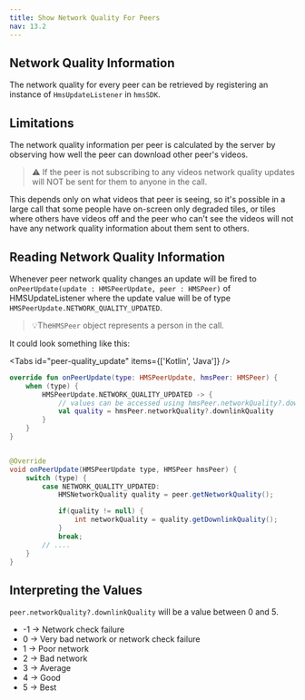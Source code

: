 ```yaml
---
title: Show Network Quality For Peers
nav: 13.2
---
```


## Network Quality Information

The network quality for every peer can be retrieved by registering an instance of `HmsUpdateListener` in `hmsSDK`.

## Limitations

The network quality information per peer is calculated by the server by observing how well the peer can download other peer's videos.

> ⚠️ If the peer is not subscribing to any videos network quality updates will NOT be sent for them to anyone in the call.

This depends only on what videos that peer is seeing, so it's possible in a large call that some people have on-screen only degraded tiles, or tiles where others have videos off and the peer who can't see the videos will not have any network quality information about them sent to others.

## Reading Network Quality Information

Whenever peer network quality changes an update will be fired to `onPeerUpdate(update : HMSPeerUpdate, peer : HMSPeer)`
of HMSUpdateListener where the update value will be of type `HMSPeerUpdate.NETWORK_QUALITY_UPDATED`.

> 💡The`HMSPeer` object represents a person in the call.

It could look something like this:

<Tabs id="peer-quality_update" items={['Kotlin', 'Java']} />

<Tab id='peer-quality_update-0'>

```kotlin
override fun onPeerUpdate(type: HMSPeerUpdate, hmsPeer: HMSPeer) {
    when (type) {
        HMSPeerUpdate.NETWORK_QUALITY_UPDATED -> {
            // values can be accessed using hmsPeer.networkQuality?.downlinkQuality
            val quality = hmsPeer.networkQuality?.downlinkQuality
        }
    }
}

```

</Tab>

<Tab id='peer-quality_update-1'>

```java

@Override
void onPeerUpdate(HMSPeerUpdate type, HMSPeer hmsPeer) {
    switch (type) {
        case NETWORK_QUALITY_UPDATED:
            HMSNetworkQuality quality = peer.getNetworkQuality();

            if(quality != null) {
                int networkQuality = quality.getDownlinkQuality();
            }
            break;
        // ....
    }
}

```

</Tab>

## Interpreting the Values

`peer.networkQuality?.downlinkQuality` will be a value between 0 and 5.

-   -1 -> Network check failure
-   0 -> Very bad network or network check failure
-   1 -> Poor network
-   2 -> Bad network
-   3 -> Average
-   4 -> Good
-   5 -> Best
